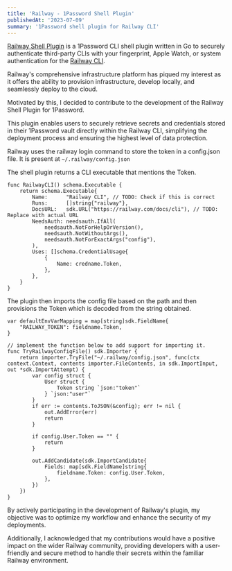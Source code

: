 ```yaml
---
title: 'Railway - 1Password Shell Plugin'
publishedAt: '2023-07-09'
summary: '1Password shell plugin for Railway CLI'
---
```


[Railway Shell Plugin](https://github.com/joqim/shell-plugins/tree/new/railway/plugins/railway) is a 1Password CLI shell plugin written in Go to securely authenticate third-party CLIs with your fingerprint, Apple Watch, or system authentication for the [Railway CLI](https://railway.app/). <br/>

Railway's comprehensive infrastructure platform has piqued my interest as it offers the ability to provision infrastructure, develop locally, and seamlessly deploy to the cloud.

Motivated by this, I decided to contribute to the development of the Railway Shell Plugin for 1Password.

This plugin enables users to securely retrieve secrets and credentials stored in their 1Password vault directly within the Railway CLI, simplifying the deployment process and ensuring the highest level of data protection.

Railway uses the railway login command to store the token in a config.json file. It is present at `~/.railway/config.json`

The shell plugin returns a CLI executable that mentions the Token.

```
func RailwayCLI() schema.Executable {
    return schema.Executable{
        Name:      "Railway CLI", // TODO: Check if this is correct
        Runs:      []string{"railway"},
        DocsURL:   sdk.URL("https://railway.com/docs/cli"), // TODO: Replace with actual URL
        NeedsAuth: needsauth.IfAll(
            needsauth.NotForHelpOrVersion(),
            needsauth.NotWithoutArgs(),
            needsauth.NotForExactArgs("config"),
        ),
        Uses: []schema.CredentialUsage{
            {
                Name: credname.Token,
            },
        },
    }
}
```

The plugin then imports the config file based on the path and then provisions the Token which is decoded from the string obtained.

```
var defaultEnvVarMapping = map[string]sdk.FieldName{
    "RAILWAY_TOKEN": fieldname.Token,
}

// implement the function below to add support for importing it.
func TryRailwayConfigFile() sdk.Importer {
    return importer.TryFile("~/.railway/config.json", func(ctx context.Context, contents importer.FileContents, in sdk.ImportInput, out *sdk.ImportAttempt) {
        var config struct {
            User struct {
                Token string `json:"token"`
            } `json:"user"`
        }
        if err := contents.ToJSON(&config); err != nil {
            out.AddError(err)
            return
        }

        if config.User.Token == "" {
            return
        }

        out.AddCandidate(sdk.ImportCandidate{
            Fields: map[sdk.FieldName]string{
                fieldname.Token: config.User.Token,
            },
        })
    })
}
```

By actively participating in the development of Railway's plugin, my objective was to optimize my workflow and enhance the security of my deployments.

Additionally, I acknowledged that my contributions would have a positive impact on the wider Railway community, providing developers with a user-friendly and secure method to handle their secrets within the familiar Railway environment.
